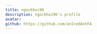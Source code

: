 ---
title: ngockhoi96
description: ngockhoi96's profile
avatar:
github: https://github.com/anIcedAntFA
---
